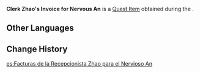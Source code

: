 {{Item Infobox
|id           = 100599
|type         = Quest Items
|image        = Item Quest Letter.png
|description  = An invoice from Clerk Zhao to Nervous An. There are several sheets, each with reams of text on. It seems that Nervous An has been putting off collating the statistics on the ships in the harbor for a very long time...
|source1      = Obtained during the [[Pressing Deadlines]] quest
}}
'''Clerk Zhao's Invoice for Nervous An''' is a [[Quest Item]] obtained during the {{Quest|Pressing Deadlines}}.

==Other Languages==
{{Other Languages
|default_hidden = 1
|en      = Clerk Zhao's Invoice for Nervous An
|zhs     = 小昭写给小安的单据
|zhs_rm  = Xiǎozhāo Xiě Gěi Xiǎo'ān de Dānjù
|zht     = 小昭寫給小安的單據
|zht_rm  = Xiǎozhāo Xiě Gěi Xiǎo'ān de Dānjù
|ja      = 昭から安への領収書
|ja_rm   = Shou kara Yasu he no Ryoushuusho{{Assumed}}
|ko      = 소소가 소안에게 적어준 영수증
|es      = Facturas de la Recepcionista Zhao para el Nervioso An
|fr      = Note de la clergesse Zhao à An le nerveux
|ru      = Квитанция клерка Чжао для Нервного Аня
|th      = ใบเสร็จที่ Zhao เขียนให้ An
|th_rm   = 
|vi      = Hóa đơn Zhao viết cho Tiểu An
|de      = Papiere der Beamten Zhao für den nervösen An
|id      = Faktur Tagihan Clerk Zhao untuk Nervous An
|pt      = Fatura da Escriturária Zhao para An Nervoso
|tr      = Katip Zhao'nun Asabi Ann'a Faturası
|it      = Fattura di Zhao per An il Nervoso
}}

==Change History==
{{Change History|1.0}}

[[es:Facturas de la Recepcionista Zhao para el Nervioso An]]